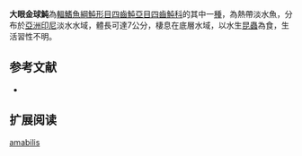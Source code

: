 {{Speciesbox
| name = 大眼金球魨
| image = 
| image_width = 250px
| status = NE
| status_system = IUCN3.1 
| genus = Auriglobus
| species = amabilis
| authority = [[Day|Day]], 1878
| synonyms = *''Chonerhinos amabilis ,Roberts, 1982 ''
}}
'''大眼金球魨'''為[[輻鰭魚綱|輻鰭魚綱]][[魨形目|魨形目]][[四齒魨亞目|四齒魨亞目]][[四齒魨科|四齒魨科]]的其中一[[種|種]]，為熱帶淡水魚，分布於[[亞洲|亞洲]][[印尼|印尼]]淡水水域，體長可達7公分，棲息在底層水域，以水生[[昆蟲|昆蟲]]為食，生活習性不明。
==参考文献==
*{{FishBase_species|genus=Auriglobus|species=amabilis|year=2014|month=3}}

== 扩展阅读 ==
{{refbegin}}
{{wikispecies-inline|Auriglobus amabilis|大眼金球魨}}
{{refend}}
{{Taxonbar|from=Q2843921}}

[[Category:金球魨屬|amabilis]]


{{魚類小作品}}